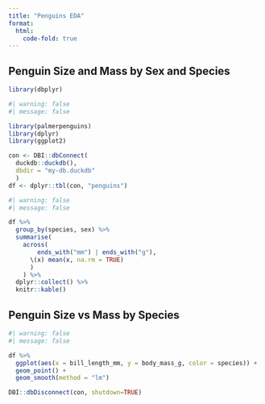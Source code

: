 ```yaml
---
title: "Penguins EDA"
format:
  html:
    code-fold: true
---
```


## Penguin Size and Mass by Sex and Species

```r
library(dbplyr)
```


```r
#| warning: false
#| message: false

library(palmerpenguins)
library(dplyr)
library(ggplot2)

con <- DBI::dbConnect(
  duckdb::duckdb(), 
  dbdir = "my-db.duckdb"
  )
df <- dplyr::tbl(con, "penguins")
```

```r
#| warning: false
#| message: false

df %>%
  group_by(species, sex) %>%
  summarise(
    across(
        ends_with("mm") | ends_with("g"),
      \(x) mean(x, na.rm = TRUE)
      )
    ) %>%
  dplyr::collect() %>%
  knitr::kable()

```

## Penguin Size vs Mass by Species

```r
#| warning: false
#| message: false

df %>%
  ggplot(aes(x = bill_length_mm, y = body_mass_g, color = species)) +
  geom_point() + 
  geom_smooth(method = "lm")
```

```r
DBI::dbDisconnect(con, shutdown=TRUE)

```

